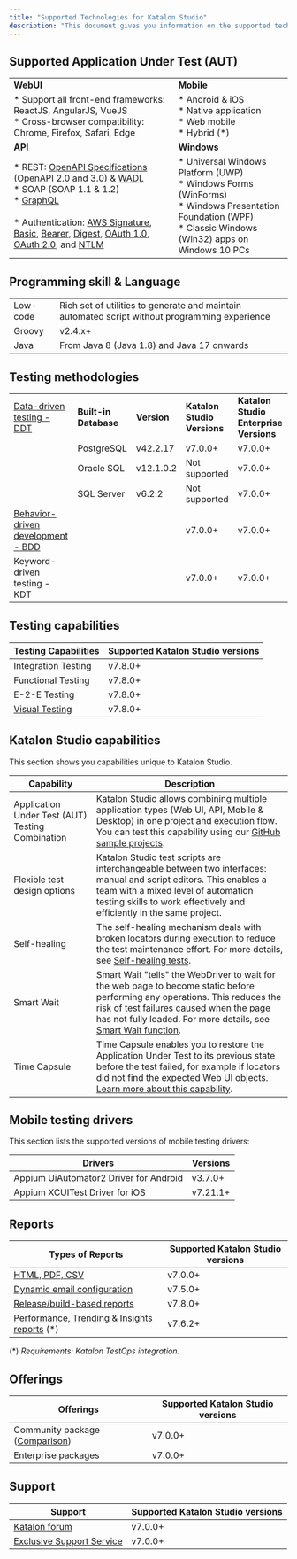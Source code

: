 ```yaml
---
title: "Supported Technologies for Katalon Studio"
description: "This document gives you information on the supported technologies in Katalon Studio. For the supported environments (including browsers and operating systems), see: [Supported environments for Katalon Studio and Katalon Runtime Engine](/katalon-studio/supported-environments-for-katalon-studio-and-katalon-runtime-engine-kre)."
---
```


## Supported Application Under Test (AUT)
|     |     |
| --- | --- |
| **WebUI** | **Mobile** |
| * Support all front-end frameworks: ReactJS, AngularJS, VueJS<br/>* Cross-browser compatibility: Chrome, Firefox, Safari, Edge | * Android & iOS<br/>* Native application<br/>* Web mobile<br/>* Hybrid (*) |
| **API** | **Windows** |
| * REST: [OpenAPI Specifications](/katalon-studio/test-objects/api-test-objects/import-web-service-objects/import-rest-request-from-openapi) (OpenAPI 2.0 and 3.0) & [WADL](/katalon-studio/test-objects/api-test-objects/import-web-service-objects/import-restful-requests-from-wadls-to-katalon-studio)<br/>* SOAP (SOAP 1.1 & 1.2)<br/>* [GraphQL](/katalon-studio/test-objects/api-test-objects/graphql-in-katalon-studio)<br/>    <br/>* Authentication: [AWS Signature](/katalon-studio/test-objects/api-test-objects/authorization/aws-signature-authentication-in-katalon-studio), [Basic](/katalon-studio/test-objects/api-test-objects/authorization/basic-authentication-in-katalon-studio), [Bearer](/katalon-studio/test-objects/api-test-objects/authorization/bearer-authentication-in-katalon-studio), [Digest](/katalon-studio/test-objects/api-test-objects/authorization/digest-authentication-in-katalon-studio), [OAuth 1.0](/katalon-studio/test-objects/api-test-objects/authorization/authorization-oauth-1.0-in-katalon-studio), [OAuth 2.0](/katalon-studio/test-objects/api-test-objects/authorization/authorization-oauth-2.0-in-katalon-studio), and [NTLM](/katalon-studio/test-objects/api-test-objects/authorization/ntlm-authentication-in-katalon-studio) | * Universal Windows Platform (UWP)<br/>* Windows Forms (WinForms)<br/>* Windows Presentation Foundation (WPF)<br/>* Classic Windows (Win32) apps on Windows 10 PCs |

## Programming skill & Language

|          |                                                                                                |
| -------- | ---------------------------------------------------------------------------------------------- |
| Low-code | Rich set of utilities to generate and maintain automated script without programming experience |
| Groovy   | v2.4.x+                                                                                        |
| Java     | From Java 8 (Java 1.8) and Java 17 onwards                                                     |

## Testing methodologies

|                                                                                                                                                                                                                  |                       |             |                             |                                        |
| ---------------------------------------------------------------------------------------------------------------------------------------------------------------------------------------------------------------- | --------------------- | ----------- | --------------------------- | -------------------------------------- |
| [Data-driven testing - DDT](https://docs.katalon.com/docs/katalon-studio-enterprise/test-execution/data-driven-testing/data-driven-testing-with-katalon-studio)                                                  | **Built-in Database** | **Version** | **Katalon Studio Versions** | **Katalon Studio Enterprise Versions** |
|                                                                                                                                                                                                                  | PostgreSQL            | v42.2.17    | v7.0.0+                     | v7.0.0+                                |
|                                                                                                                                                                                                                  | Oracle SQL            | v12.1.0.2   | Not supported               | v7.0.0+                                |
|                                                                                                                                                                                                                  | SQL Server            | v6.2.2      | Not supported               | v7.0.0+                                |
| [Behavior-driven development - BDD](https://docs.katalon.com/docs/katalon-studio-enterprise/test-design/bdd-testing-framework-cucumber-integration/bdd-testing-framework-cucumber-integration-in-katalon-studio) |                       |             | v7.0.0+                     | v7.0.0+                                |
| Keyword-driven testing - KDT                                                                                                                                                                                     |                       |             | v7.0.0+                     | v7.0.0+                                |

## Testing capabilities

| **Testing Capabilities**                                                               | **Supported Katalon Studio versions** |
| -------------------------------------------------------------------------------------- | ------------------------------------- |
| Integration Testing                                                                    | v7.8.0+                               |
| Functional Testing                                                                     | v7.8.0+                               |
| E-2-E Testing                                                                          | v7.8.0+                               |
| [Visual Testing](https://github.com/katalon-studio-samples/web-visual-testing-samples) | v7.8.0+                               |

## Katalon Studio capabilities

This section shows you capabilities unique to Katalon Studio.

| Capability                                       | Description                                                                                                                                                                                                                                                                                                                    |
| ------------------------------------------------ | ------------------------------------------------------------------------------------------------------------------------------------------------------------------------------------------------------------------------------------------------------------------------------------------------------------------------------ |
| Application Under Test (AUT) Testing Combination | Katalon Studio allows combining multiple application types (Web UI, API, Mobile & Desktop) in one project and execution flow. You can test this capability using our [GitHub sample projects](https://github.com/katalon-studio-samples).                                                                                      |
| Flexible test design options                     | Katalon Studio test scripts are interchangeable between two interfaces: manual and script editors. This enables a team with a mixed level of automation testing skills to work effectively and efficiently in the same project.                                                                                                |
| Self-healing                                     | The self-healing mechanism deals with broken locators during execution to reduce the test maintenance effort. For more details, see [Self-healing tests](/katalon-studio/maintain-tests/self-healing-tests-in-katalon-studio).                                                                                                 |
| Smart Wait                                       | Smart Wait "tells" the WebDriver to wait for the web page to become static before performing any operations. This reduces the risk of test failures caused when the page has not fully loaded. For more details, see [Smart Wait function](/katalon-studio/record-and-spy/webui-record-and-spy-utilities/smart-wait-function). |
| Time Capsule                                     | Time Capsule enables you to restore the Application Under Test to its previous state before the test failed, for example if locators did not find the expected Web UI objects. [Learn more about this capability](/katalon-studio/maintain-tests/fix-broken-web-test-objects-with-time-capsule-in-katalon-studio).             |

## Mobile testing drivers
This section lists the supported versions of mobile testing drivers:

| Drivers                                | **Versions** |
| -------------------------------------- | ------------ |
| Appium UiAutomator2 Driver for Android | v3.7.0+      |
| Appium XCUITest Driver for iOS         | v7.21.1+     |

## Reports

| **Types of Reports**                                                                                                                           | **Supported Katalon Studio versions** |
| ---------------------------------------------------------------------------------------------------------------------------------------------- | ------------------------------------- |
| [HTML, PDF, CSV](/katalon-studio/test-reports/view-test-reports/view-test-suite-and-test-suite-collection-reports-in-katalon-studio#id_7)      | v7.0.0+                               |
| [Dynamic email configuration](/katalon-studio/test-reports/share-test-reports-via-email-in-katalon-studio)                                     | v7.5.0+                               |
| [Release/build-based reports](#)                                                                                                               | v7.8.0+                               |
| [Performance, Trending & Insights reports](/katalon-studio/get-started/workspace-settings/integrate-katalon-platform-with-katalon-studio) (\*) | v7.6.2+                               |

(\*) *Requirements: Katalon TestOps integration.*

## Offerings

| Offerings                                                          | Supported Katalon Studio versions |
| ------------------------------------------------------------------ | --------------------------------- |
| Community package ([Comparison](https://www.katalon.com/pricing/)) | v7.0.0+                           |
| Enterprise packages                                                | v7.0.0+                           |

## Support

| Support                                                       | **Supported Katalon Studio versions** |
| ------------------------------------------------------------- | ------------------------------------- |
| [Katalon forum](https://forum.katalon.com/)                   | v7.0.0+                               |
| [Exclusive Support Service](https://www.katalon.com/pricing/) | v7.0.0+                               |
